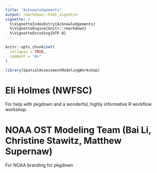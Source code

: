 ```yaml
---
title: "Acknowledgements"
output: rmarkdown::html_vignette
vignette: >
  %\VignetteIndexEntry{Acknowledgements}
  %\VignetteEngine{knitr::rmarkdown}
  %\VignetteEncoding{UTF-8}
---
```


```r
knitr::opts_chunk$set(
  collapse = TRUE,
  comment = "#>"
)
```

```r
library(SpatialAssessmentModelingWorkshop)
```

# Eli Holmes (NWFSC)
For help with pkgdown and a wonderful, highly informative R workflow workshop.

# NOAA OST Modeling Team (Bai Li, Christine Stawitz, Matthew Supernaw)
For NOAA branding for pkgdown